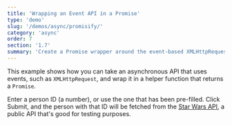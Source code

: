```yaml
---
title: 'Wrapping an Event API in a Promise'
type: 'demo'
slug: '/demos/async/promisify/'
category: 'async'
order: 7
section: '1.7'
summary: 'Create a Promise wrapper around the event-based XMLHttpRequest API.'
---
```


This example shows how you can take an asynchronous API that uses events, such as `XMLHttpRequest`, and wrap it in a helper function that returns a `Promise`.

Enter a person ID (a number), or use the one that has been pre-filled. Click Submit, and the person with that ID will be fetched from the [Star Wars API](https://swapi.dev), a public API that's good for testing purposes.
